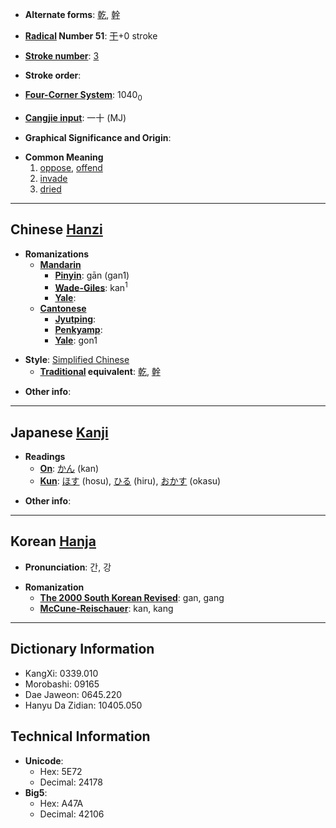 * '''Alternate forms''': [[乾]], [[幹]]

* '''[[Wiktionary:Chinese radical index| Radical]] Number 51''': [[Wiktionary:Chinese radical index 干|干]]+0 stroke

* '''[[Wiktionary:Chinese total strokes index|Stroke number]]''': [[Wiktionary:Chinese total strokes index 3|3]]

* '''Stroke order''': 

* '''[[Wiktionary:Chinese four corner index|Four-Corner System]]''': 1040<sub>0</sub>

* '''[[Wiktionary:Chinese Cangjie index|Cangjie input]]''': 一十 (MJ)

* '''Graphical Significance and Origin''': 

* '''Common Meaning'''
*#[[oppose]], [[offend]]
*# [[invade]]
*# [[dried]]

----

== Chinese [[Hanzi]] ==

* '''Romanizations'''
** '''[[Mandarin]]'''
*** '''[[Pinyin]]''': gān (gan1)
*** '''[[Wade-Giles]]''': kan<sup>1</sup>
*** '''[[Yale]]''': 
** '''[[Cantonese]]'''
*** '''[[Jyutping]]''':
*** '''[[Penkyamp]]''': 
*** '''[[Yale]]''': gon1

* '''Style''': [[Simplified Chinese]] 
** '''[[Traditional Chinese|Traditional]] equivalent''': [[乾]], [[幹]]

* '''Other info''': 

----

== Japanese [[Kanji]] ==

* '''Readings'''
** '''[[On]]''': [[かん]] (kan)
** '''[[Kun]]''': [[ほす]] (hosu), [[ひる]] (hiru), [[おかす]] (okasu)

* '''Other info''':  

----

== Korean [[Hanja]] ==

* '''Pronunciation''': 간, 강

* '''Romanization'''
** '''[[The 2000 South Korean Revised Romanization|The 2000 South Korean Revised]]''': gan, gang
** '''[[McCune-Reischauer]]''': kan, kang

----

== Dictionary Information ==

* KangXi: 0339.010
* Morobashi: 09165
* Dae Jaweon: 0645.220
* Hanyu Da Zidian: 10405.050

== Technical Information ==

* '''Unicode''':
** Hex: 5E72
** Decimal: 24178
* '''Big5''':
** Hex: A47A
** Decimal: 42106